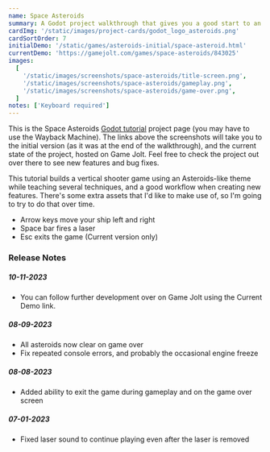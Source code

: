 ```yaml
---
name: Space Asteroids
summary: A Godot project walkthrough that gives you a good start to an Asteroids-like arcade shooter
cardImg: '/static/images/project-cards/godot_logo_asteroids.png'
cardSortOrder: 7
initialDemo: '/static/games/asteroids-initial/space-asteroid.html'
currentDemo: 'https://gamejolt.com/games/space-asteroids/843025'
images:
  [
    '/static/images/screenshots/space-asteroids/title-screen.png',
    '/static/images/screenshots/space-asteroids/gameplay.png',
    '/static/images/screenshots/space-asteroids/game-over.png',
  ]
notes: ['Keyboard required']
---
```


This is the Space Asteroids [Godot tutorial][1] project page (you may have to use the Wayback Machine). The links above
the screenshots will take you to the initial version (as it was at the end of the walkthrough), and the current state
of the project, hosted on Game Jolt. Feel free to check the project out over there to see new features and bug fixes.

This tutorial builds a vertical shooter game using an Asteroids-like theme while teaching several techniques, and a
good workflow when creating new features. There's some extra assets that I'd like to make use of, so I'm going to try
to do that over time.

- Arrow keys move your ship left and right
- Space bar fires a laser
- Esc exits the game (Current version only)

### Release Notes

##### 10-11-2023

- You can follow further development over on Game Jolt using the Current Demo link.

##### 08-09-2023

- All asteroids now clear on game over
- Fix repeated console errors, and probably the occasional engine freeze

##### 08-08-2023

- Added ability to exit the game during gameplay and on the game over screen

##### 07-01-2023

- Fixed laser sound to continue playing even after the laser is removed

[1]: https://www.codingkaiju.com/tutorials/space-asteroid-arcade-shooter/

